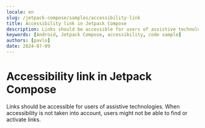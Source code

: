 ```yaml
---
locale: en
slug: /jetpack-compose/samples/accessibility-link
title: Accessibility link in Jetpack Compose
description: Links should be accessible for users of assistive technologies.
keywords: [Android, Jetpack Compose, accessibility, code sample]
authors: [pavlo]
date: 2024-07-09
---
```


# Accessibility link in Jetpack Compose

Links should be accessible for users of assistive technologies. When accessibility is not taken into account, users might not be able to find or activate links.

<CodeSample id="accessibility-link" platform="compose" locale="en"/>
